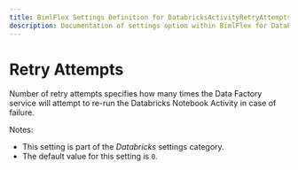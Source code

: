 ---
title: BimlFlex Settings Definition for DatabricksActivityRetryAttempts
description: Documentation of settings option within BimlFlex for DatabricksActivityRetryAttempts
---
<head>
  <meta name="varigenceProduct" content="BimlFlex"></meta>
  <meta name="varigenceArticleType" content="Reference"></meta>
</head>


# Retry Attempts

Number of retry attempts specifies how many times the Data Factory service will attempt to re-run the Databricks Notebook Activity in case of failure.

Notes:

* This setting is part of the *Databricks* settings category.
* The default value for this setting is `0`.
